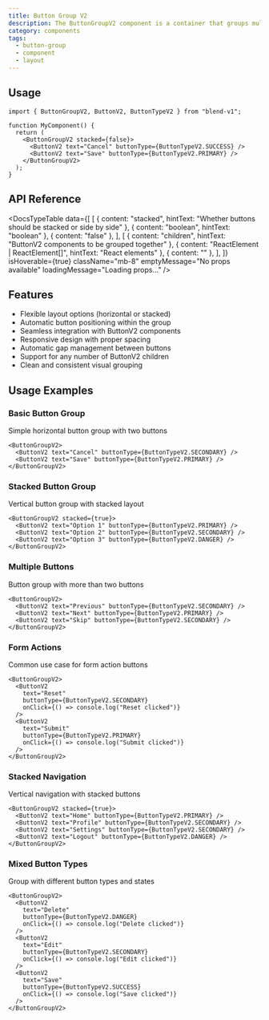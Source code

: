 ```yaml
---
title: Button Group V2
description: The ButtonGroupV2 component is a container that groups multiple ButtonV2 components together with flexible layout options and automatic positioning.
category: components
tags:
  - button-group
  - component
  - layout
---
```


<ButtonGroupV2Preview />


## Usage

```tsx
import { ButtonGroupV2, ButtonV2, ButtonTypeV2 } from "blend-v1";

function MyComponent() {
  return (
    <ButtonGroupV2 stacked={false}>
      <ButtonV2 text="Cancel" buttonType={ButtonTypeV2.SUCCESS} />
      <ButtonV2 text="Save" buttonType={ButtonTypeV2.PRIMARY} />
    </ButtonGroupV2>
  );
}
```


## API Reference

<DocsTypeTable
  data={[
    [
      { content: "stacked", hintText: "Whether buttons should be stacked or side by side" },
      { content: "boolean", hintText: "boolean" },
      { content: "false" },
    ],
    [
      { content: "children", hintText: "ButtonV2 components to be grouped together" },
      { content: "ReactElement<ButtonV2Props> | ReactElement<ButtonV2Props>[]", hintText: "React elements" },
      { content: "" },
    ],
  ]}
  isHoverable={true}
  className="mb-8"
  emptyMessage="No props available"
  loadingMessage="Loading props..."
/>

## Features
- Flexible layout options (horizontal or stacked)
- Automatic button positioning within the group
- Seamless integration with ButtonV2 components
- Responsive design with proper spacing
- Automatic gap management between buttons
- Support for any number of ButtonV2 children
- Clean and consistent visual grouping


## Usage Examples

### Basic Button Group
Simple horizontal button group with two buttons

```tsx
<ButtonGroupV2>
  <ButtonV2 text="Cancel" buttonType={ButtonTypeV2.SECONDARY} />
  <ButtonV2 text="Save" buttonType={ButtonTypeV2.PRIMARY} />
</ButtonGroupV2>
```

### Stacked Button Group
Vertical button group with stacked layout

```tsx
<ButtonGroupV2 stacked={true}>
  <ButtonV2 text="Option 1" buttonType={ButtonTypeV2.PRIMARY} />
  <ButtonV2 text="Option 2" buttonType={ButtonTypeV2.SECONDARY} />
  <ButtonV2 text="Option 3" buttonType={ButtonTypeV2.DANGER} />
</ButtonGroupV2>
```

### Multiple Buttons
Button group with more than two buttons

```tsx
<ButtonGroupV2>
  <ButtonV2 text="Previous" buttonType={ButtonTypeV2.SECONDARY} />
  <ButtonV2 text="Next" buttonType={ButtonTypeV2.PRIMARY} />
  <ButtonV2 text="Skip" buttonType={ButtonTypeV2.SECONDARY} />
</ButtonGroupV2>
```

### Form Actions
Common use case for form action buttons

```tsx
<ButtonGroupV2>
  <ButtonV2 
    text="Reset" 
    buttonType={ButtonTypeV2.SECONDARY}
    onClick={() => console.log("Reset clicked")}
  />
  <ButtonV2 
    text="Submit" 
    buttonType={ButtonTypeV2.PRIMARY}
    onClick={() => console.log("Submit clicked")}
  />
</ButtonGroupV2>
```

### Stacked Navigation
Vertical navigation with stacked buttons

```tsx
<ButtonGroupV2 stacked={true}>
  <ButtonV2 text="Home" buttonType={ButtonTypeV2.PRIMARY} />
  <ButtonV2 text="Profile" buttonType={ButtonTypeV2.SECONDARY} />
  <ButtonV2 text="Settings" buttonType={ButtonTypeV2.SECONDARY} />
  <ButtonV2 text="Logout" buttonType={ButtonTypeV2.DANGER} />
</ButtonGroupV2>
```

### Mixed Button Types
Group with different button types and states

```tsx
<ButtonGroupV2>
  <ButtonV2 
    text="Delete" 
    buttonType={ButtonTypeV2.DANGER}
    onClick={() => console.log("Delete clicked")}
  />
  <ButtonV2 
    text="Edit" 
    buttonType={ButtonTypeV2.SECONDARY}
    onClick={() => console.log("Edit clicked")}
  />
  <ButtonV2 
    text="Save" 
    buttonType={ButtonTypeV2.SUCCESS}
    onClick={() => console.log("Save clicked")}
  />
</ButtonGroupV2>
``` 